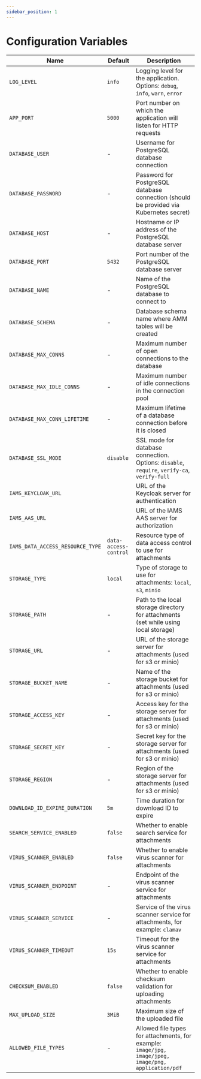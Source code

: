 ```yaml
---
sidebar_position: 1
---
```


# Configuration Variables

| Name                            | Default | Description                                                                                 |
|---------------------------------|---------|---------------------------------------------------------------------------------------------|
| `LOG_LEVEL`                     | `info`  | Logging level for the application. Options: `debug`, `info`, `warn`, `error`                |
| `APP_PORT`                      | `5000`  | Port number on which the application will listen for HTTP requests                          |
| `DATABASE_USER`                 | -       | Username for PostgreSQL database connection                                                 |
| `DATABASE_PASSWORD`             | -       | Password for PostgreSQL database connection (should be provided via Kubernetes secret)      |
| `DATABASE_HOST`                 | -       | Hostname or IP address of the PostgreSQL database server                                    |
| `DATABASE_PORT`                 | `5432`  | Port number of the PostgreSQL database server                                               |
| `DATABASE_NAME`                 | -       | Name of the PostgreSQL database to connect to                                               |
| `DATABASE_SCHEMA`               | -       | Database schema name where AMM tables will be created                                       |
| `DATABASE_MAX_CONNS`            | -       | Maximum number of open connections to the database                                          |
| `DATABASE_MAX_IDLE_CONNS`       | -       | Maximum number of idle connections in the connection pool                                   |
| `DATABASE_MAX_CONN_LIFETIME`    | -       | Maximum lifetime of a database connection before it is closed                               |
| `DATABASE_SSL_MODE`             | `disable`       | SSL mode for database connection. Options: `disable`, `require`, `verify-ca`, `verify-full` |
| `IAMS_KEYCLOAK_URL`             |         | URL of the Keycloak server for authentication                                               |
| `IAMS_AAS_URL`                  |         | URL of the IAMS AAS server for authorization                                                |
| `IAMS_DATA_ACCESS_RESOURCE_TYPE`| `data-access-control` | Resource type of data access control to use for attachments                   |
| `STORAGE_TYPE`                  | `local` | Type of storage to use for attachments: `local`, `s3`, `minio`                              |
| `STORAGE_PATH`                  | -       | Path to the local storage directory for attachments (set while using local storage)         |
| `STORAGE_URL`                   | -       | URL of the storage server for attachments (used for s3 or minio)                            |
| `STORAGE_BUCKET_NAME`           | -       | Name of the storage bucket for attachments (used for s3 or minio)                           |
| `STORAGE_ACCESS_KEY`            | -       | Access key for the storage server for attachments (used for s3 or minio)                    |
| `STORAGE_SECRET_KEY`            | -       | Secret key for the storage server for attachments (used for s3 or minio)                    |
| `STORAGE_REGION`                | -       | Region of the storage server for attachments (used for s3 or minio)                         |
| `DOWNLOAD_ID_EXPIRE_DURATION`   | `5m`    | Time duration for download ID to expire                                                     |
| `SEARCH_SERVICE_ENABLED`        | `false` | Whether to enable search service for attachments                                            |
| `VIRUS_SCANNER_ENABLED`         | `false` | Whether to enable virus scanner for attachments                                             |
| `VIRUS_SCANNER_ENDPOINT`        | -       | Endpoint of the virus scanner service for attachments                                       |
| `VIRUS_SCANNER_SERVICE`         | -       | Service of the virus scanner service for attachments, for example: `clamav`                 |
| `VIRUS_SCANNER_TIMEOUT`         | `15s`   | Timeout for the virus scanner service for attachments                                       |
| `CHECKSUM_ENABLED`              | `false` | Whether to enable checksum validation for uploading attachments                             |
| `MAX_UPLOAD_SIZE`               | `3MiB`  | Maximum size of the uploaded file                                                           |
| `ALLOWED_FILE_TYPES`            | -       | Allowed file types for attachments, for example: `image/jpg, image/jpeg, image/png, application/pdf` |
